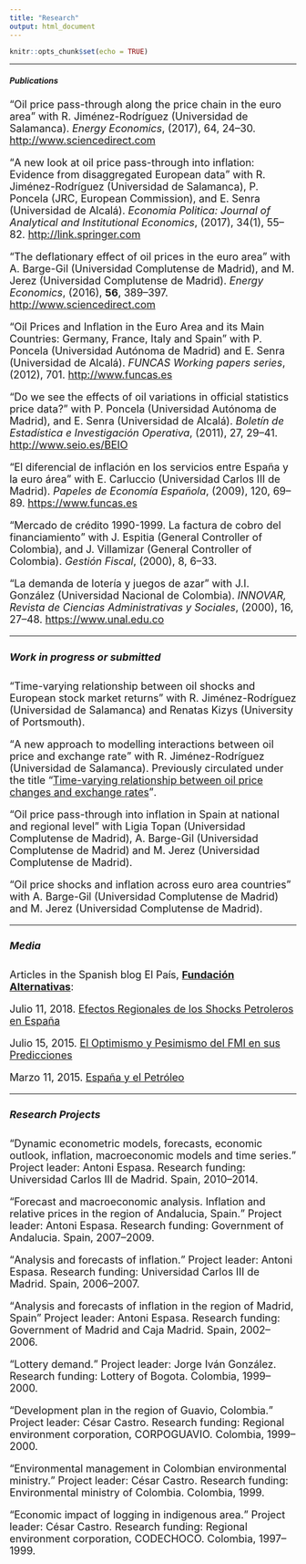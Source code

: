 ```yaml
---
title: "Research"
output: html_document
---
```


```r
knitr::opts_chunk$set(echo = TRUE)
```

****
##### Publications {#pub}

<font size="4">
<q>Oil price pass-through along the price chain in the euro area</q> with R. Jiménez-Rodríguez (Universidad de Salamanca). *Energy Economics*, (2017), 64, 24--30.
[http://www.sciencedirect.com](http://www.sciencedirect.com/science/article/pii/S0140988317300786)

<q>A new look at oil price pass-through into inflation: Evidence from disaggregated European data</q> with R. Jiménez-Rodríguez (Universidad de Salamanca), P. Poncela (JRC, European Commission), and E. Senra (Universidad de Alcalá). *Economia Politica: Journal of Analytical and Institutional Economics*, (2017), 34(1), 55--82. [http://link.springer.com](http://link.springer.com/article/10.1007/s40888-016-0048-9)

<q>The deflationary effect of oil prices in the euro area</q> with A. Barge-Gil (Universidad Complutense de Madrid), and M. Jerez (Universidad Complutense de Madrid). *Energy Economics*, (2016), **56**, 389--397. [http://www.sciencedirect.com](http://www.sciencedirect.com/science/article/pii/S0140988316300482)

<q>Oil Prices and Inflation in the Euro Area and its Main Countries: Germany, France, Italy and Spain</q> with P. Poncela (Universidad Autónoma de Madrid) and E. Senra (Universidad de Alcalá). *FUNCAS Working papers series*, (2012), 701. [http://www.funcas.es](http://www.funcas.es/publicaciones/Sumario.aspx?IdRef=7-05701)

<q>Do we see the effects of oil variations in official statistics price data?</q> with P. Poncela (Universidad Autónoma de Madrid), and E. Senra (Universidad de Alcalá). *Boletín de Estadística e Investigación Operativa*, (2011), 27, 29--41. [http://www.seio.es/BEIO](http://www.seio.es/BEIO/Do-we-see-the-effects-of-oil-variations-in-official-statistics-price-data.html)

<q>El diferencial de inflación en los servicios entre España y la euro área</q> with E. Carluccio (Universidad Carlos III de Madrid). *Papeles de Economía Española*, (2009), 120, 69--89. [https://www.funcas.es](https://www.funcas.es/Publicaciones/Detalle.aspx?IdArt=19262)

<q>Mercado de crédito 1990-1999. La factura de cobro del financiamiento</q> with J. Espitia (General Controller of Colombia), and J. Villamizar (General Controller of Colombia). *Gestión Fiscal*, (2000), 8, 6--33.

<q>La demanda de lotería y juegos de azar</q> with J.I. González (Universidad Nacional de Colombia). *INNOVAR, Revista de Ciencias Administrativas y Sociales*, (2000), 16, 27--48. [https://www.unal.edu.co](https://revistas.unal.edu.co/index.php/innovar/issue/view/2304)

***
##### Work in progress or submitted {#wps}

<q>Time-varying relationship between oil shocks and European stock market returns</q> with R. Jiménez-Rodríguez (Universidad de Salamanca) and Renatas Kizys (University of Portsmouth).

<q>A new approach to modelling interactions between oil price and exchange rate</q> with R. Jiménez-Rodríguez (Universidad de Salamanca). Previously circulated under the title <q><u>Time-varying relationship between oil price changes and exchange rates</u></q>.

<q>Oil price pass-through into inflation in Spain at national and regional level</q> with Ligia Topan (Universidad Complutense de Madrid), A. Barge-Gil (Universidad Complutense de Madrid) and M. Jerez (Universidad Complutense de Madrid).

<q>Oil price shocks and inflation across euro area countries</q> with A. Barge-Gil (Universidad Complutense de Madrid) and M. Jerez (Universidad Complutense de Madrid).

****

##### Media

Articles in the Spanish blog El País, [**Fundación Alternativas**](http://blogs.elpais.com/alternativas/):

Julio 11, 2018. [Efectos Regionales de los Shocks Petroleros en España](http://blogs.elpais.com/alternativas/2018/07/efectos-regionales-de-los-shocks-petroleros-en-espa%C3%B1a.html)

Julio 15, 2015. [El Optimismo y Pesimismo del FMI en sus Predicciones](http://blogs.elpais.com/alternativas/2015/07/el-optimismo-y-pesimismo-del-fmi-en-sus-predicciones-econ%C3%B3micas.html)

Marzo 11, 2015. [España y el Petróleo](http://blogs.elpais.com/alternativas/2015/03/espa%C3%B1a-y-el-petr%C3%B3leo-1.html)

****

##### Research Projects {#rp} 

<q>Dynamic econometric models, forecasts, economic outlook, inflation, macroeconomic models and time series.</q> Project leader: Antoni Espasa. Research funding: Universidad Carlos III de Madrid. Spain, 2010--2014.

<q>Forecast and macroeconomic analysis. Inflation and relative prices in the region of Andalucia, Spain.</q> Project leader: Antoni Espasa. Research funding: Government of Andalucia. Spain, 2007--2009.

<q>Analysis and forecasts of inflation.</q> Project leader: Antoni Espasa. Research funding: Universidad Carlos III de Madrid. Spain, 2006--2007.

<q>Analysis and forecasts of inflation in the region of Madrid, Spain</q> Project leader: Antoni Espasa. Research funding: Government of Madrid and Caja Madrid. Spain, 2002--2006.

<q>Lottery demand.</q> Project leader: Jorge Iván González. Research funding: Lottery of Bogota. Colombia, 1999--2000.

<q>Development plan in the region of Guavio, Colombia.</q> Project leader: César Castro. Research funding: Regional environment corporation, CORPOGUAVIO. Colombia, 1999--2000.

<q>Environmental management in Colombian environmental ministry.</q> Project leader: César Castro. Research funding: Environmental ministry of Colombia. Colombia, 1999.

<q>Economic impact of logging in indigenous area.</q> Project leader: César Castro. Research funding: Regional environment corporation, CODECHOCO. Colombia, 1997--1999.

<br>